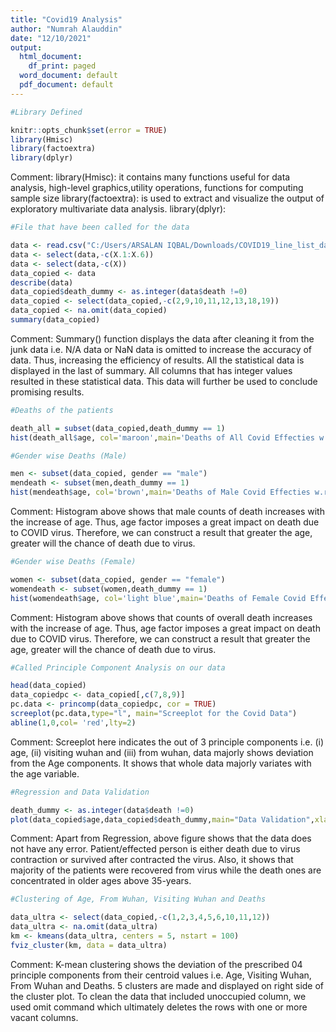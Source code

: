 ---
title: "Covid19 Analysis"
author: "Numrah Alauddin"
date: "12/10/2021"
output:
  html_document:
    df_print: paged
  word_document: default
  pdf_document: default
---
```{r}
#Library Defined

knitr::opts_chunk$set(error = TRUE)
library(Hmisc)
library(factoextra)
library(dplyr)
```
Comment:
library(Hmisc): it contains many functions useful for data analysis, high-level graphics,utility operations, functions for computing sample size 
library(factoextra): is used to extract and visualize the output of exploratory multivariate data analysis.
library(dplyr): 


```{r}
#File that have been called for the data

data <- read.csv("C:/Users/ARSALAN IQBAL/Downloads/COVID19_line_list_data.csv")
data <- select(data,-c(X.1:X.6))
data <- select(data,-c(X))
data_copied <- data
describe(data)
data_copied$death_dummy <- as.integer(data$death !=0)
data_copied <- select(data_copied,-c(2,9,10,11,12,13,18,19))
data_copied <- na.omit(data_copied)
summary(data_copied)
```

Comment:
Summary() function displays the data after cleaning it from the junk data i.e. N/A data or NaN data is omitted to increase the accuracy of data. Thus, increasing the efficiency of results.
All the statistical data is displayed in the last of summary. All columns that has integer values resulted in these statistical data. This data will further be used to conclude promising results.




```{r}
#Deaths of the patients

death_all = subset(data_copied,death_dummy == 1)
hist(death_all$age, col='maroon',main='Deaths of All Covid Effecties w.r.t Age',xlab="Age")
```

```{r}
#Gender wise Deaths (Male)

men <- subset(data_copied, gender == "male")
mendeath <- subset(men,death_dummy == 1)
hist(mendeath$age, col='brown',main='Deaths of Male Covid Effecties w.r.t Age',xlab="Age")
```
Comment:
Histogram above shows that male counts of death increases with the increase of age. Thus, age factor imposes a great impact on death due to COVID virus. Therefore, we can construct a result that greater the age, greater will the chance of death due to virus.






```{R}
#Gender wise Deaths (Female)

women <- subset(data_copied, gender == "female")
womendeath <- subset(women,death_dummy == 1)
hist(womendeath$age, col='light blue',main='Deaths of Female Covid Effecties w.r.t Age',xlab="Age")
```
Comment:
Histogram above shows that counts of overall death increases with the increase of age. Thus, age factor imposes a great impact on death due to COVID virus. Therefore, we can construct a result that greater the age, greater will the chance of death due to virus.





```{R}
#Called Principle Component Analysis on our data

head(data_copied)
data_copiedpc <- data_copied[,c(7,8,9)]
pc.data <- princomp(data_copiedpc, cor = TRUE)
screeplot(pc.data,type="l", main="Screeplot for the Covid Data")
abline(1,0,col= 'red',lty=2)
```

Comment:
Screeplot here indicates the out of 3 principle components i.e. (i) age, (ii) visiting wuhan and (iii) from wuhan, data majorly shows deviation from the Age components. It shows that whole data majorly variates with the age variable.


```{r}
#Regression and Data Validation

death_dummy <- as.integer(data$death !=0)
plot(data_copied$age,data_copied$death_dummy,main="Data Validation",xlab = "Age",ylab = "Probability")
```

Comment:
Apart from Regression, above figure shows that the data does not have any error. Patient/effected person is either death due to virus contraction or survived after contracted the virus. Also, it shows that majority of the patients were recovered from virus while the death ones are concentrated in older ages above 35-years.

```{r}
#Clustering of Age, From Wuhan, Visiting Wuhan and Deaths

data_ultra <- select(data_copied,-c(1,2,3,4,5,6,10,11,12))
data_ultra <- na.omit(data_ultra)
km <- kmeans(data_ultra, centers = 5, nstart = 100)
fviz_cluster(km, data = data_ultra)
```

Comment:
K-mean clustering shows the deviation of the prescribed 04 principle components from their centroid values i.e. Age, Visiting Wuhan, From Wuhan and Deaths. 5 clusters are made and displayed on right side of the cluster plot. To clean the data that included unoccupied column, we used omit command which ultimately deletes the rows with one or more vacant columns.